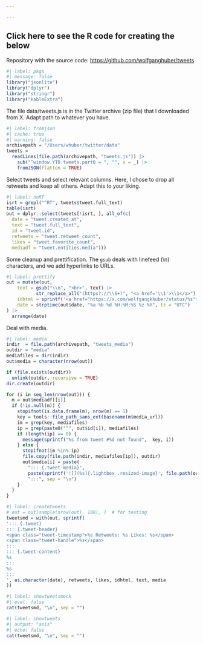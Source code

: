 ```yaml
---

---
```


::: {.callout-note collapse=true appearance="simple"}

## Click here to see the R code for creating the below

Repository with the source code: <https://github.com/wolfganghuber/tweets>

```r
#| label: pkgs
#| message: false
library("jsonlite")
library("dplyr")
library("stringr")
library("kableExtra")
```

The file data/tweets.js is in the Twitter archive (zip file) that I downloaded from X. Adapt path to whatever you have.

```r
#| label: fromjson
#| cache: true
#| warning: false
archivepath = "/Users/whuber/twitter/data" 
tweets = 
  readLines(file.path(archivepath, "tweets.js")) |>
    sub("^window.YTD.tweets.part0 = ", "", x = _) |>
    fromJSON(flatten = TRUE) 
```

Select tweets and select relevant columns. Here, I chose to drop all retweets and keep all others. Adapt this to your liking.

```r
#| label: noRT
isrt = grepl("^RT", tweets$tweet.full_text)
table(isrt)
out = dplyr::select(tweets[!isrt, ], all_of(c(
  date = "tweet.created_at", 
  text = "tweet.full_text", 
  id = "tweet.id", 
  retweets = "tweet.retweet_count",
  likes = "tweet.favorite_count",
  mediadf = "tweet.entities.media")))
```

Some cleanup and prettification. The `gsub` deals with linefeed (\\n) characters, and we add hyperlinks to URLs. 

```r
#| label: prettify
out = mutate(out, 
    text = gsub("\\n", "<br>", text) |>
           str_replace_all("(https?://\\S+)", "<a href='\\1'>\\1</a>"),
    idhtml = sprintf('<a href="https://x.com/wolfgangkhuber/status/%s">%s</a>', id, id),
    date = strptime(out$date, "%a %b %d %H:%M:%S %z %Y", tz = "UTC")
) |>
  arrange(date)
```

Deal with media.

```r
#| label: media
indir  = file.path(archivepath, "tweets_media")
outdir = "media"
mediafiles = dir(indir)
out$media = character(nrow(out))

if (file.exists(outdir))
  unlink(outdir, recursive = TRUE)
dir.create(outdir)

for (i in seq_len(nrow(out))) {
  m = out$mediadf[[i]]
  if (!is.null(m)) {
    stopifnot(is.data.frame(m), nrow(m) == 1)
    key = tools::file_path_sans_ext(basename(m$media_url))
    im = grep(key, mediafiles)
    ip = grep(paste0("^", out$id[i]), mediafiles)
    if (length(ip) == 0) {
      message(sprintf("%s from tweet #%d not found",  key, i))
    } else {
      stopifnot(im %in% ip)
      file.copy(file.path(indir, mediafiles[ip]), outdir)
      out$media[i] = paste(
        "::: {.tweet-media}",
        paste(sprintf('![](%s){.lightbox .resized-image}', file.path(outdir, mediafiles[ip])), collapse = "\n"),
        ":::", sep = "\n") 
    }
  }
}
```


```r
#| label: createtweets
# out = out[sample(nrow(out), 100), ]  # for testing
tweetsmd = with(out, sprintf(
'::: {.tweet}
::: {.tweet-header}
<span class="tweet-timestamp">%s Retweets: %s Likes: %s</span>
<span class="tweet-handle">%s</span>
:::  
::: {.tweet-content}
%s
:::  
%s
:::
', as.character(date), retweets, likes, idhtml, text, media
))
```
```r
#| label: showtweetsmock
#| eval: false
cat(tweetsmd, "\n", sep = "")
```
::: 

```r
#| label: showtweets
#| output: "asis"
#| echo: false
cat(tweetsmd, "\n", sep = "")
```
